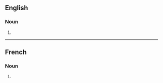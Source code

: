 ==English==

===Noun===
{{head|en|noun form}}

# {{plural of|inspiration|lang=en}}

----

==French==

===Noun===
{{head|fr|noun plural form|g=f}}

# {{plural of|inspiration|lang=fr}}